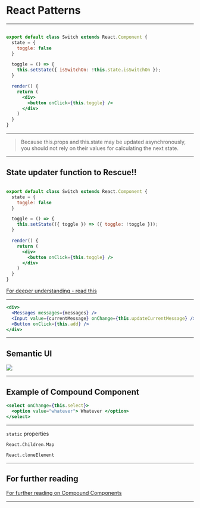 

# React Patterns

---


```jsx

export default class Switch extends React.Component { 
  state = { 
    toggle: false 
  } 

  toggle = () => {  
    this.setState({ isSwitchOn: !this.state.isSwitchOn }); 
  } 

  render() {  
    return ( 
      <div> 
        <button onClick={this.toggle} />  
      </div>  
    ) 
  } 
} 

```

---

> Because this.props and this.state may be updated asynchronously, you should not rely on their values for calculating the next state.

---

## State updater function to Rescue!!

```jsx

export default class Switch extends React.Component { 
  state = { 
    toggle: false 
  } 

  toggle = () => {  
    this.setState(({ toggle }) => ({ toggle: !toggle })); 
  } 

  render() {  
    return ( 
      <div> 
        <button onClick={this.toggle} />  
      </div>  
    ) 
  } 
} 

```

[For deeper understanding - read this](https://medium.com/@wisecobbler/using-a-function-in-setstate-instead-of-an-object-1f5cfd6e55d1)

---

```jsx
<div>
  <Messages messages={messages} />
  <Input value={currentMessage} onChange={this.updateCurrentMessage} />
  <Button onClick={this.add} />
</div>
```

---

## Semantic UI

<div style={{
  maxWidth: '60vw',
}}>
  <img style={{ maxWidth: '100%' }} src="./code.png" />
</div>

---

## Example of Compound Component

```jsx
<select onChange={this.select}>
  <option value="whatever"> Whatever </option>
</select>
```

---

`static` properties

`React.Children.Map`

`React.cloneElement`

---

## For further reading

[For further reading on Compound Components](https://www.jakewiesler.com/blog/compound-component-basics/)

--- 
